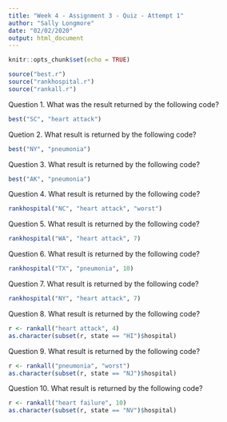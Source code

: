 ```yaml
---
title: "Week 4 - Assignment 3 - Quiz - Attempt 1"
author: "Sally Longmore"
date: "02/02/2020"
output: html_document
---
```


```r
knitr::opts_chunk$set(echo = TRUE)
```

```r
source("best.r")
source("rankhospital.r")
source("rankall.r")
```

Question 1. What was the result returned by the following code?

```r
best("SC", "heart attack")
```

Quetion 2. What result is returned by the following code?

```r
best("NY", "pneumonia")
```

Question 3. What result is returned by the following code?

```r
best("AK", "pneumonia")
```

Question 4. What result is returned by the following code?

```r
rankhospital("NC", "heart attack", "worst")
```

Question 5. What result is returned by the following code?

```r
rankhospital("WA", "heart attack", 7)
```

Question 6. What result is returned by the following code?

```r
rankhospital("TX", "pneumonia", 10)
```

Question 7. What result is returned by the following code?

```r
rankhospital("NY", "heart attack", 7)
```

Question 8. What result is returned by the following code?

```r
r <- rankall("heart attack", 4)
as.character(subset(r, state == "HI")$hospital)
```

Question 9. What result is returned by the following code?

```r
r <- rankall("pneumonia", "worst")
as.character(subset(r, state == "NJ")$hospital)
```

Question 10. What result is returned by the following code?

```r
r <- rankall("heart failure", 10)
as.character(subset(r, state == "NV")$hospital)
```


